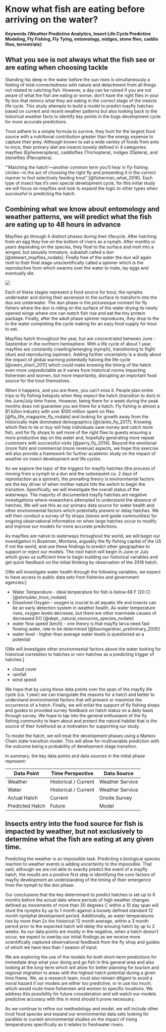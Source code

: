 # Know what fish are eating before arriving on the water? {#Predicting-the-Hatch-For-Fly-Fishing}

#### Keywords {Weather Predictive Analytics, Insect Life Cycle Predictive Modeling, Fly Fishing, Fly Tying, entomology, midges, stone flies, caddis flies, terrestrials}

## What you see is not always what the fish see or are eating when choosing tackle {#Importance-of-Knowledge-of-Fish-Food-Sources-and-Life-Cycles}

Standing hip deep in the water before the sun rises is simultaneously a feeling of total connectedness with nature and detachment from all things not related to catching fish.  However, a day can be ruined if you are not aware of what the fish are eating or worse, don't have the right flies in your fly box that mimics what they are eating in the correct stage of the insects life cycle.  This study attempts to build a model to predict mayfly hatches based on current and recent weather patterns but also looking back to the historical weather facts to identify key points in the bugs development cycle for more accurate predictions.  

Trout adhere to a simple formula to survive, they hunt for the largest food source with a nutritional contribution greater than the energy expense to capture their prey. Although known to eat a wide variety of foods from ants to mice, their primary diet are insects loosely defined in 4 categories: mayflies (Ephemeroptera), caddisflies (Trichoptera), midges (Diptera), and stoneflies (Plecoptera).

"'Matching the hatch'—another common term you’ll hear in fly-fishing circles—is the act of choosing the right fly and presenting it in the correct manner to fool selectively feeding trout" [@fisherman_what_2016].  Each type of insect has it's own special development cycle, for this initial study we will focus on mayflies and look to expand the logic to other types when successful in predicting the hatch.

## Combining what we know about entomology and weather patterns, we will predict what the fish are eating up to 48 hours in advance {#The-Science-of-Predicting-a-Bugs-Hatch}

Mayflies go through 4 distinct phases during their lifecycle.  After hatching from an egg they live on the bottom of rivers as a nymph.  After months or years depending on the species, they float to the surface and molt into a winged, but sexually immature, subadult called a dun [@stewart_mayflies_nodate].  Finally free of the water the dun will again molt to their final stage unscientifically called a spinner which is the reproductive form which swarms over the water to mate, lay eggs and eventually die.

![](http://flytying123.com/wp-content/uploads/2010/09/Mayfly-Life-cycle-1024x658.jpg)

Each of these stages represent a food source for trout, the nymphs underwater and during their ascension to the surface to transform into the dun are underwater.  The dun phase is the picturesque moment for fly fishers where the dun is riding on the surface of the water drying its newly opened wings where one can watch fish rise and eat the tiny protein package.  Finally, after the adult phase spinner reproduces, they drop to the to the water completing the cycle making for an easy food supply for trout to eat.  

Mayflies hatch throughout the year, but are concentrated between June - September in the northern hemisphere.  With a life cycle of about 1 year, mayflies are constantly crawling/emerging (nymph), transitioning to flight (dun) and reproducing (spinner).  Adding further uncertainty is a study about the impact of global warming potentially halving the life cycle [@owen_short_2011] which could make knowing the timing of the hatch even more unpredictable as it varies from historical norms impacting fishermen and women, but more importantly, disrupting an important food source for the trout themselves.  

When it happens, and you are there, you can't miss it.  People plan entire trips to fly fishing hotspots when they expect the hatch (transition to dun) in the June/July time frame.  However, being there for a week during the peak months does not guarantee you are there for a hatch.  Fly fishing is almost a $1 billon industry with over $100 million spent on flies [@fly_life_magayine_fly_nodate] and looking for growth away from the historically male dominated demographics [@clarke_fly_2017].  Knowing which flies to tie or buy will help individuals save money and catch more fish, and for fly shops to sell more of the right flies to guests ensuring a more productive day on the water and, hopefully generating more repeat customers with successful visits [@perry_fly_2014].  Beyond the emotional (more fish) and commercial (more revenue) aspects, we hope this exercise will also provide a framework for further academic study on the impact of weather on insect development and life cycles.  

As we explore the topic of the triggers for mayfly hatches (the process of moving from a nymph to a dun and the subsequent ca. 2 days of reproduction as a spinner), the prevailing theory is environmental factors are the key driver of when mother nature hits the switch to begin the transition.  Specifically, we will investigate the overall status of the waterways.  The majority of documented mayfly hatches are negative investigations where researchers attempted to understand the absence of hatches.  We will use this as our primary data source for water health and other environmental factors which potentially prevent or delay hatches.  We will then conduct a survey of fly shops (stores and guide communities) for ongoing observational information on when large hatches occur to modify and improve our models for more accurate predictions.  

As mayflies are native to waterways throughout the world, we will begin our investigation in Bozeman, Montana, arguably the fly fishing capital of the US if not the world, and use these findings to predict other geographies to support or reject our models.  The next hatch will begin in June or July which gives us sufficient time to begin building our historical variables and get quick feedback on the initial thinking by observation of the 2018 hatch.

![We will investigate water health through the following variables, we expect to have access to public data sets from fisheries and government agencies:]

* Water Temperature - ideal temperature for fish is below 68 F (20 C) [@shmukler_trout_nodate]
* Dissolved Oxygen - oxygen is crucial to all aquatic life and insects can be an early detection system in weather health.  As water temperature rises, oxygen levels decrease, but there are other manmade causes of decreased DO [@dept._natural_resources_species_nodate]
* water flow speed (km/h) - one theory is that mayfly larva need fast flowing water, rate to be determined [@baumgardner_preliminary_2005]
* water level - higher than average water levels is questioned as a potential

![We will investigate other environmental factors above the water looking for historical correlation to hatches or non-hatches as a predicting trigger of hatches:]

* cloud cover
* rainfall
* wind speed

We hope that by using these data points over the span of the mayfly life cycle (ca. 1 year) we can triangulate the reasons for a hatch and better to understand environmental factors that will prevent or maximize the occurrence of a hatch.  Finally, we will enlist the support of fly fishing shops and guides to provided survey feedback on hatch status on a daily basis through survey.  We hope to tap into the general enthusiasm of the fly fishing community to learn about and protect the natural habitat that is the source of their livelihood as a motivation for supporting our study.  

To model the hatch, we will treat the development phases using a Markov Chain state transition model.  This will allow for multivariable prediction with the outcome being a probability of development stage transition.  

In summary, the key data points and data sources in the initial phase represent:

| Data Point      | Time Perspective     | Data Source     |
|-----------------|----------------------|-----------------|
| Weather         | Historical / Current | Weather Service |
| Water           | Historical / Current | Weather Service |
| Actual Hatch    | Current              | Onsite Survey   |
| Predicted Hatch | Future               | Model           |

## Insects entry into the food source for fish is impacted by weather, but not exclusively to determine what the fish are eating at any given time. {#Predicting-Mother-Nature-is-Tough-but-an-Approximation-is-Better-Than-Nothing}

Predicting the weather is an impossible task.  Predicting a biological species reaction to weather events is adding uncertainty to the impossible.  That said, although we are not able to exactly predict the event of a mayfly hatch, the results are a positive first step in identifying the core factors of mayfly development an understanding of the timing of their emergence from the nymph to the dun phase.    

Our conclusions that the key determinant to predict hatches is set up to 6 months before the actual date where periods of high weather changes defined as movements of more than 20 degrees C within a 10 day span will stunt the nymphs by up to 1 month against a loosely defined standard 12 month nymphal development period.  Additionally, as water temperatures rise by more than 2x the historical 12 month average, within a 3 month period prior to the expected hatch will delay the ensuing hatch by up to 2 weeks.  As our data points are mostly in the negative, when a hatch doesn't occur, we expect to overlay our initial findings as we receive more scientifically captured observational feedback from the fly shop and guides of which we have less than 1 season of input.  

We are exploring the use of the models for both short-term predictions for immediate drop what your doing and go fish in this general area and also looking at the long-term which will allow for better planning for tourism and regional migration to areas with the highest hatch potential during a given time frame.  We, as a research team, must also remain diligent to avoid a moral hazard if our models are either too predictive, or in use too much, which would route more fishermen and women to specific locations.  We address this possibility for future consideration and will watch our models predictive accuracy with this in mind should it prove necessary.  

As we continue to refine our methodology and model, we will include other trout food species and expand our environmental data sets looking for parallels to current environmental studies on the impact of rising temperatures specifically as it relates to freshwater rivers.  
